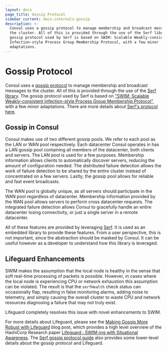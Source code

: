 ```yaml
---
layout: docs
page_title: Gossip Protocol
sidebar_current: docs-internals-gossip
description: >-
  Consul uses a gossip protocol to manage membership and broadcast messages to
  the cluster. All of this is provided through the use of the Serf library. The
  gossip protocol used by Serf is based on SWIM: Scalable Weakly-consistent
  Infection-style Process Group Membership Protocol, with a few minor
  adaptations.
---
```


# Gossip Protocol

Consul uses a [gossip protocol](https://en.wikipedia.org/wiki/Gossip_protocol)
to manage membership and broadcast messages to the cluster. All of this is provided
through the use of the [Serf library](https://www.serf.io/). The gossip protocol
used by Serf is based on
["SWIM: Scalable Weakly-consistent Infection-style Process Group Membership Protocol"](http://www.cs.cornell.edu/info/projects/spinglass/public_pdfs/swim.pdf),
with a few minor adaptations. There are more details about [Serf's protocol here](https://www.serf.io/docs/internals/gossip.html).

## Gossip in Consul

Consul makes use of two different gossip pools. We refer to each pool as the
LAN or WAN pool respectively. Each datacenter Consul operates in has a LAN gossip pool
containing all members of the datacenter, both clients and servers. The LAN pool is
used for a few purposes. Membership information allows clients to automatically discover
servers, reducing the amount of configuration needed. The distributed failure detection
allows the work of failure detection to be shared by the entire cluster instead of
concentrated on a few servers. Lastly, the gossip pool allows for reliable and fast
event broadcasts.

The WAN pool is globally unique, as all servers should participate in the WAN pool
regardless of datacenter. Membership information provided by the WAN pool allows
servers to perform cross datacenter requests. The integrated failure detection
allows Consul to gracefully handle an entire datacenter losing connectivity, or just
a single server in a remote datacenter.

All of these features are provided by leveraging [Serf](https://www.serf.io/). It
is used as an embedded library to provide these features. From a user perspective,
this is not important, since the abstraction should be masked by Consul. It can be useful
however as a developer to understand how this library is leveraged.

<a name="lifeguard"></a>

## Lifeguard Enhancements

SWIM makes the assumption that the local node is healthy in the sense
that soft real-time processing of packets is possible. However, in cases
where the local node is experiencing CPU or network exhaustion this assumption
can be violated. The result is that the `serfHealth` check status can
occasionally flap, resulting in false monitoring alarms, adding noise to
telemetry, and simply causing the overall cluster to waste CPU and network
resources diagnosing a failure that may not truly exist.

Lifeguard completely resolves this issue with novel enhancements to SWIM.

For more details about Lifeguard, please see the
[Making Gossip More Robust with Lifeguard](https://www.hashicorp.com/blog/making-gossip-more-robust-with-lifeguard/)
blog post, which provides a high level overview of the HashiCorp Research paper
[Lifeguard : SWIM-ing with Situational Awareness](https://arxiv.org/abs/1707.00788). The
[Serf gossip protocol guide](https://www.serf.io/docs/internals/gossip.html#lifeguard)
also provides some lower-level details about the gossip protocol and Lifeguard.
